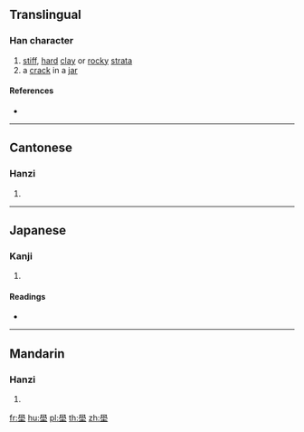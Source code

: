 ==Translingual==

===Han character===
{{Han char|rn=32|rad=土|as=13|sn=16|four=77104|canj=HBG}}

# [[stiff]], [[hard]] [[clay]] or [[rocky]] [[strata]]
# a [[crack]] in a [[jar]]

====References====
* {{Han ref|kx=0240.210|dkj=05527|dj=0480.070|hdz=10491.190|uh=58C6|ud=22726|bh=E950|bd=59728}}

----

==Cantonese==

===Hanzi===
{{yue-hanzi|jyut=[[bok3]]|y=bok3}}

# {{defn|lang=yue|sort=土13}}

----

==Japanese==

===Kanji===
{{ja-kanji|grade=|rs=土13}}

# {{defn|lang=ja|sort=土13}}

====Readings====
* {{ja-readings|on=[[かく]] (kaku), [[がく]] (gaku)|kun=}}

----

==Mandarin==

===Hanzi===
{{cmn-hanzi|pin=[[bó]] ([[bo2]]), [[xuān]] ([[xuan1]])|wg=po<sup>2</sup>, hsüan<sup>1</sup>}}

# {{defn|lang=cmn|sort=土13}}

[[fr:壆]]
[[hu:壆]]
[[pl:壆]]
[[th:壆]]
[[zh:壆]]